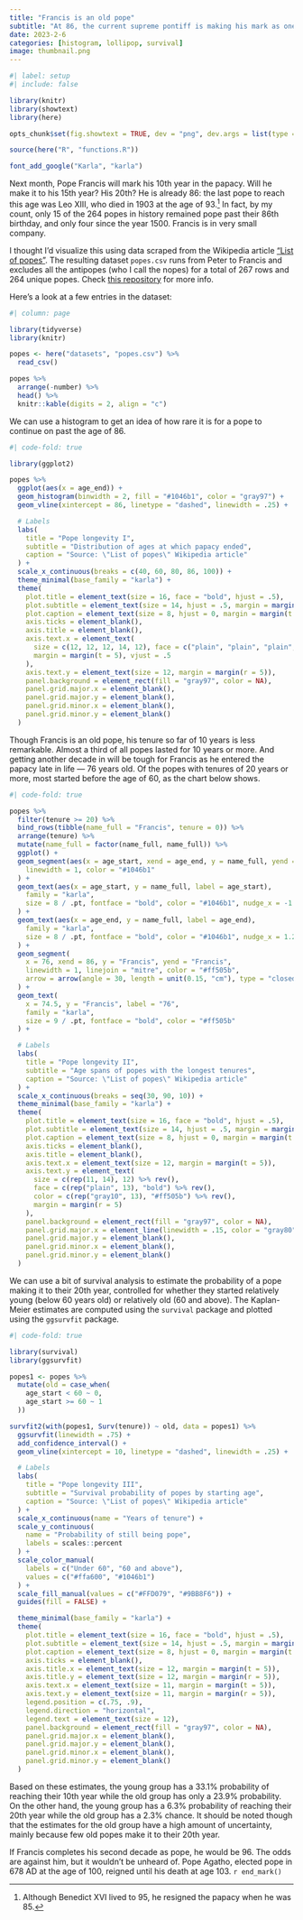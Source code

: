 ```yaml
---
title: "Francis is an old pope"
subtitle: "At 86, the current supreme pontiff is making his mark as one of history's oldest. How long can he go on?"
date: 2023-2-6
categories: [histogram, lollipop, survival]
image: thumbnail.png
---
```


```r
#| label: setup
#| include: false

library(knitr)
library(showtext)
library(here)

opts_chunk$set(fig.showtext = TRUE, dev = "png", dev.args = list(type = "cairo-png"))

source(here("R", "functions.R"))

font_add_google("Karla", "karla")
```

Next month, Pope Francis will mark his 10th year in the papacy. Will he make it to his 15th year? His 20th? He is already 86: the last pope to reach this age was Leo XIII, who died in 1903 at the age of 93.[^1] In fact, by my count, only 15 of the 264 popes in history remained pope past their 86th birthday, and only four since the year 1500. Francis is in very small company.

[^1]: Although Benedict XVI lived to 95, he resigned the papacy when he was 85.

I thought I'd visualize this using data scraped from the Wikipedia article ["List of popes"](https://en.wikipedia.org/wiki/List_of_popes). The resulting dataset `popes.csv` runs from Peter to Francis and excludes all the antipopes (who I call the nopes) for a total of 267 rows and 264 unique popes. Check [this repository](https://github.com/ksreyes/popes) for more info.

Here's a look at a few entries in the dataset:

```r
#| column: page

library(tidyverse)
library(knitr)

popes <- here("datasets", "popes.csv") %>%
  read_csv()

popes %>%
  arrange(-number) %>%
  head() %>%
  knitr::kable(digits = 2, align = "c")
```

We can use a histogram to get an idea of how rare it is for a pope to continue on past the age of 86.

```r
#| code-fold: true

library(ggplot2)

popes %>%
  ggplot(aes(x = age_end)) +
  geom_histogram(binwidth = 2, fill = "#1046b1", color = "gray97") +
  geom_vline(xintercept = 86, linetype = "dashed", linewidth = .25) +

  # Labels
  labs(
    title = "Pope longevity I",
    subtitle = "Distribution of ages at which papacy ended",
    caption = "Source: \"List of popes\" Wikipedia article"
  ) +
  scale_x_continuous(breaks = c(40, 60, 80, 86, 100)) +
  theme_minimal(base_family = "karla") +
  theme(
    plot.title = element_text(size = 16, face = "bold", hjust = .5),
    plot.subtitle = element_text(size = 14, hjust = .5, margin = margin(b = 12)),
    plot.caption = element_text(size = 8, hjust = 0, margin = margin(t = 10)),
    axis.ticks = element_blank(),
    axis.title = element_blank(),
    axis.text.x = element_text(
      size = c(12, 12, 12, 14, 12), face = c("plain", "plain", "plain", "bold", "plain"),
      margin = margin(t = 5), vjust = .5
    ),
    axis.text.y = element_text(size = 12, margin = margin(r = 5)),
    panel.background = element_rect(fill = "gray97", color = NA),
    panel.grid.major.x = element_blank(),
    panel.grid.major.y = element_blank(),
    panel.grid.minor.x = element_blank(),
    panel.grid.minor.y = element_blank()
  )
```

Though Francis is an old pope, his tenure so far of 10 years is less remarkable. Almost a third of all popes lasted for 10 years or more. And getting another decade in will be tough for Francis as he entered the papacy late in life --- 76 years old. Of the popes with tenures of 20 years or more, most started before the age of 60, as the chart below shows.

```r
#| code-fold: true

popes %>%
  filter(tenure >= 20) %>%
  bind_rows(tibble(name_full = "Francis", tenure = 0)) %>%
  arrange(tenure) %>%
  mutate(name_full = factor(name_full, name_full)) %>%
  ggplot() +
  geom_segment(aes(x = age_start, xend = age_end, y = name_full, yend = name_full),
    linewidth = 1, color = "#1046b1"
  ) +
  geom_text(aes(x = age_start, y = name_full, label = age_start),
    family = "karla",
    size = 8 / .pt, fontface = "bold", color = "#1046b1", nudge_x = -1.25
  ) +
  geom_text(aes(x = age_end, y = name_full, label = age_end),
    family = "karla",
    size = 8 / .pt, fontface = "bold", color = "#1046b1", nudge_x = 1.25
  ) +
  geom_segment(
    x = 76, xend = 86, y = "Francis", yend = "Francis",
    linewidth = 1, linejoin = "mitre", color = "#ff505b",
    arrow = arrow(angle = 30, length = unit(0.15, "cm"), type = "closed")
  ) +
  geom_text(
    x = 74.5, y = "Francis", label = "76",
    family = "karla",
    size = 9 / .pt, fontface = "bold", color = "#ff505b"
  ) +

  # Labels
  labs(
    title = "Pope longevity II",
    subtitle = "Age spans of popes with the longest tenures",
    caption = "Source: \"List of popes\" Wikipedia article"
  ) +
  scale_x_continuous(breaks = seq(30, 90, 10)) +
  theme_minimal(base_family = "karla") +
  theme(
    plot.title = element_text(size = 16, face = "bold", hjust = .5),
    plot.subtitle = element_text(size = 14, hjust = .5, margin = margin(b = 12)),
    plot.caption = element_text(size = 8, hjust = 0, margin = margin(t = 10)),
    axis.ticks = element_blank(),
    axis.title = element_blank(),
    axis.text.x = element_text(size = 12, margin = margin(t = 5)),
    axis.text.y = element_text(
      size = c(rep(11, 14), 12) %>% rev(),
      face = c(rep("plain", 13), "bold") %>% rev(),
      color = c(rep("gray10", 13), "#ff505b") %>% rev(),
      margin = margin(r = 5)
    ),
    panel.background = element_rect(fill = "gray97", color = NA),
    panel.grid.major.x = element_line(linewidth = .15, color = "gray80"),
    panel.grid.major.y = element_blank(),
    panel.grid.minor.x = element_blank(),
    panel.grid.minor.y = element_blank()
  )
```

We can use a bit of survival analysis to estimate the probability of a pope making it to their 20th year, controlled for whether they started relatively young (below 60 years old) or relatively old (60 and above). The Kaplan-Meier estimates are computed using the `survival` package and plotted using the `ggsurvfit` package.

```r
#| code-fold: true

library(survival)
library(ggsurvfit)

popes1 <- popes %>%
  mutate(old = case_when(
    age_start < 60 ~ 0,
    age_start >= 60 ~ 1
  ))

survfit2(with(popes1, Surv(tenure)) ~ old, data = popes1) %>%
  ggsurvfit(linewidth = .75) +
  add_confidence_interval() +
  geom_vline(xintercept = 10, linetype = "dashed", linewidth = .25) +

  # Labels
  labs(
    title = "Pope longevity III",
    subtitle = "Survival probability of popes by starting age",
    caption = "Source: \"List of popes\" Wikipedia article"
  ) +
  scale_x_continuous(name = "Years of tenure") +
  scale_y_continuous(
    name = "Probability of still being pope",
    labels = scales::percent
  ) +
  scale_color_manual(
    labels = c("Under 60", "60 and above"),
    values = c("#ffa600", "#1046b1")
  ) +
  scale_fill_manual(values = c("#FFD079", "#9BB8F6")) +
  guides(fill = FALSE) +

  theme_minimal(base_family = "karla") +
  theme(
    plot.title = element_text(size = 16, face = "bold", hjust = .5),
    plot.subtitle = element_text(size = 14, hjust = .5, margin = margin(b = 12)),
    plot.caption = element_text(size = 8, hjust = 0, margin = margin(t = 10)),
    axis.ticks = element_blank(),
    axis.title.x = element_text(size = 12, margin = margin(t = 5)),
    axis.title.y = element_text(size = 12, margin = margin(r = 5)),
    axis.text.x = element_text(size = 11, margin = margin(t = 5)),
    axis.text.y = element_text(size = 11, margin = margin(r = 5)),
    legend.position = c(.75, .9),
    legend.direction = "horizontal",
    legend.text = element_text(size = 12),
    panel.background = element_rect(fill = "gray97", color = NA),
    panel.grid.major.x = element_blank(),
    panel.grid.major.y = element_blank(),
    panel.grid.minor.x = element_blank(),
    panel.grid.minor.y = element_blank()
  )
```

Based on these estimates, the young group has a 33.1% probability of reaching their 10th year while the old group has only a 23.9% probability. On the other hand, the young group has a 6.3% probability of reaching their 20th year while the old group has a 2.3% chance. It should be noted though that the estimates for the old group have a high amount of uncertainty, mainly because few old popes make it to their 20th year.

If Francis completes his second decade as pope, he would be 96. The odds are against him, but it wouldn't be unheard of. Pope Agatho, elected pope in 678 AD at the age of 100, reigned until his death at age 103. `r end_mark()`
